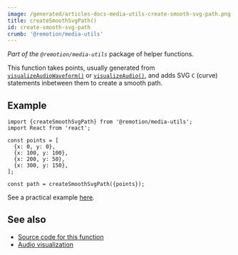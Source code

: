 ```yaml
---
image: /generated/articles-docs-media-utils-create-smooth-svg-path.png
title: createSmoothSvgPath()
id: create-smooth-svg-path
crumb: '@remotion/media-utils'
---
```


_Part of the `@remotion/media-utils`_ package of helper functions.

This function takes points, usually generated from [`visualizeAudioWaveform()`](/docs/media-utils/visualize-audio-waveform) or [`visualizeAudio()`](/docs/visualize-audio), and adds SVG `C` (curve) statements inbetween them to create a smooth path.

## Example

```tsx twoslash
import {createSmoothSvgPath} from '@remotion/media-utils';
import React from 'react';

const points = [
  {x: 0, y: 0},
  {x: 100, y: 100},
  {x: 200, y: 50},
  {x: 300, y: 150},
];

const path = createSmoothSvgPath({points});
```

See a practical example [here](http://localhost:3001/docs/media-utils/visualize-audio-waveform#examples).

## See also

- [Source code for this function](https://github.com/remotion-dev/remotion/blob/main/packages/media-utils/src/create-smooth-svg-path.ts)
- [Audio visualization](/docs/audio-visualization)

